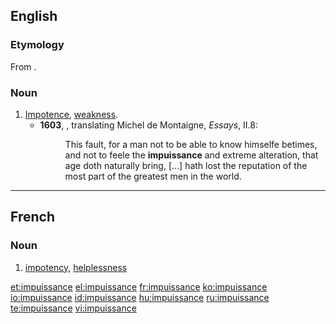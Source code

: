 ==English==
===Etymology===
From {{etyl|frm}} {{term|impuissance|lang=fr}}.

===Noun===
{{en-noun|-}}

# [[impotence|Impotence]], [[weakness]].
#*'''1603''', {{w|John Florio}}, translating Michel de Montaigne, ''Essays'', II.8:
#*:This fault, for a man not to be able to know himselfe betimes, and not to feele the '''impuissance''' and extreme alteration, that age doth naturally bring, [...] hath lost the reputation of the most part of the greatest men in the world.

----

==French==

===Noun===
{{fr-noun|f}}

# [[impotency]], [[helplessness]]

[[et:impuissance]]
[[el:impuissance]]
[[fr:impuissance]]
[[ko:impuissance]]
[[io:impuissance]]
[[id:impuissance]]
[[hu:impuissance]]
[[ru:impuissance]]
[[te:impuissance]]
[[vi:impuissance]]